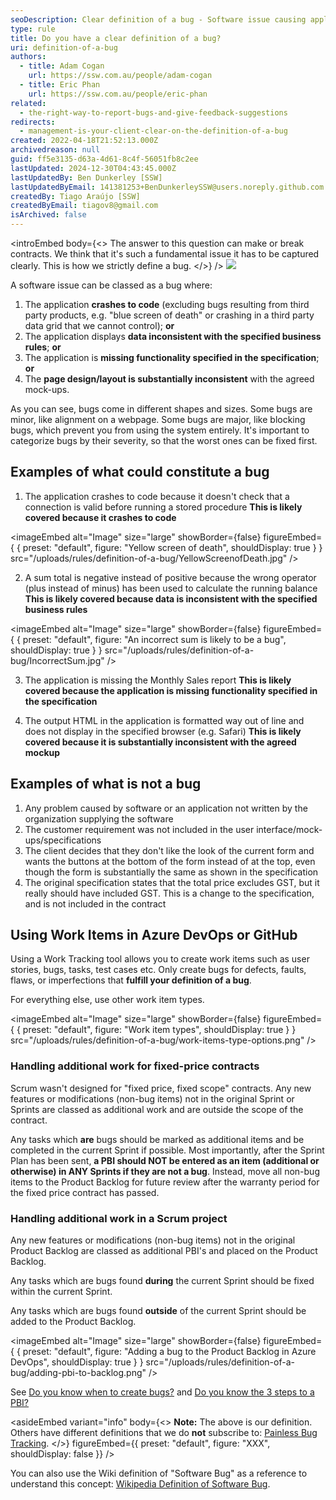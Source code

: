 ```yaml
---
seoDescription: Clear definition of a bug - Software issue causing application crashes, data inconsistencies, missing functionality, or page design/ layout issues that can be reproduced and reported within a specified timeframe.
type: rule
title: Do you have a clear definition of a bug?
uri: definition-of-a-bug
authors:
  - title: Adam Cogan
    url: https://ssw.com.au/people/adam-cogan
  - title: Eric Phan
    url: https://ssw.com.au/people/eric-phan
related:
  - the-right-way-to-report-bugs-and-give-feedback-suggestions
redirects:
  - management-is-your-client-clear-on-the-definition-of-a-bug
created: 2022-04-18T21:52:13.000Z
archivedreason: null
guid: ff5e3135-d63a-4d61-8c4f-56051fb8c2ee
lastUpdated: 2024-12-30T04:43:45.000Z
lastUpdatedBy: Ben Dunkerley [SSW]
lastUpdatedByEmail: 141381253+BenDunkerleySSW@users.noreply.github.com
createdBy: Tiago Araújo [SSW]
createdByEmail: tiagov8@gmail.com
isArchived: false
---
```


<introEmbed
  body={<>
The answer to this question can make or break contracts. We think that it's such a fundamental issue it has to be captured clearly. This is how we strictly define a bug.
  </>}
/>
![](/uploads/rules/definition-of-a-bug/bug-feature.png)

A software issue can be classed as a bug where:

1. The application **crashes to code** (excluding bugs resulting from third party products, e.g. "blue screen of death" or crashing in a third party data grid that we cannot control); **or**
2. The application displays **data inconsistent with the specified business rules**; **or**
3. The application is **missing functionality specified in the specification**; **or**
4. The **page design/layout is substantially inconsistent** with the agreed mock-ups.

As you can see, bugs come in different shapes and sizes. Some bugs are minor, like alignment on a webpage. Some bugs are major, like blocking bugs, which prevent you from using the system entirely. It's important to categorize bugs by their severity, so that the worst ones can be fixed first.

## Examples of what **could** constitute a bug

1. The application crashes to code because it doesn't check that a connection is valid before running a stored procedure
   **This is likely covered because it crashes to code**

   
<imageEmbed
  alt="Image"
  size="large"
  showBorder={false}
  figureEmbed={ {
    preset: "default",
    figure: "Yellow screen of death",
    shouldDisplay: true
  } }
  src="/uploads/rules/definition-of-a-bug/YellowScreenofDeath.jpg"
/>


2. A sum total is negative instead of positive because the wrong operator (plus instead of minus) has been used to calculate the running balance
   **This is likely covered because data is inconsistent with the specified business rules**
   
<imageEmbed
  alt="Image"
  size="large"
  showBorder={false}
  figureEmbed={ {
    preset: "default",
    figure: "An incorrect sum is likely to be a bug",
    shouldDisplay: true
  } }
  src="/uploads/rules/definition-of-a-bug/IncorrectSum.jpg"
/>


3. The application is missing the Monthly Sales report
   **This is likely covered because the application is missing functionality specified in the specification**

4. The output HTML in the application is formatted way out of line and does not display in the specified browser (e.g. Safari)
   **This is likely covered because it is substantially inconsistent with the agreed mockup**

## Examples of what is **not** a bug

1. Any problem caused by software or an application not written by the organization supplying the software
2. The customer requirement was not included in the user interface/mock-ups/specifications
3. The client decides that they don't like the look of the current form and wants the buttons at the bottom of the form instead of at the top, even though the form is substantially the same as shown in the specification
4. The original specification states that the total price excludes GST, but it really should have included GST. This is a change to the specification, and is not included in the contract

## Using Work Items in Azure DevOps or GitHub

Using a Work Tracking tool allows you to create work items such as user stories, bugs, tasks, test cases etc. Only create bugs for defects, faults, flaws, or imperfections that **fulfill your definition of a bug**.

For everything else, use other work item types.


<imageEmbed
  alt="Image"
  size="large"
  showBorder={false}
  figureEmbed={ {
    preset: "default",
    figure: "Work item types",
    shouldDisplay: true
  } }
  src="/uploads/rules/definition-of-a-bug/work-items-type-options.png"
/>


### Handling additional work for fixed-price contracts

Scrum wasn't designed for "fixed price, fixed scope" contracts. Any new features or modifications (non-bug items) not in the original Sprint or Sprints are classed as additional work and are outside the scope of the contract.

Any tasks which **are** bugs should be marked as additional items and be completed in the current Sprint if possible. Most importantly, after the Sprint Plan has been sent, **a PBI should NOT be entered as an item (additional or otherwise) in ANY Sprints if they are not a bug**. Instead, move all non-bug items to the Product Backlog for future review after the warranty period for the fixed price contract has passed.

### Handling additional work in a Scrum project

Any new features or modifications (non-bug items) not in the original Product Backlog are classed as additional PBI's and placed on the Product Backlog.

Any tasks which are bugs found **during** the current Sprint should be fixed within the current Sprint.

Any tasks which are bugs found **outside** of the current Sprint should be added to the Product Backlog.


<imageEmbed
  alt="Image"
  size="large"
  showBorder={false}
  figureEmbed={ {
    preset: "default",
    figure: "Adding a bug to the Product Backlog in Azure DevOps",
    shouldDisplay: true
  } }
  src="/uploads/rules/definition-of-a-bug/adding-pbi-to-backlog.png"
/>


See [Do you know when to create bugs?](/during-a-sprint-do-you-know-when-to-create-bugs "Do you know when to create bugs?") and [Do you know the 3 steps to a PBI?](/do-you-know-the-3-steps-to-a-pbi)


<asideEmbed
  variant="info"
  body={<>
    **Note:** The above is our definition. Others have different definitions that we do **not** subscribe to: [Painless Bug Tracking](https://www.joelonsoftware.com/2000/11/08/painless-bug-tracking/).
  </>}
  figureEmbed={{
    preset: "default",
    figure: "XXX",
    shouldDisplay: false
  }}
/>


You can also use the Wiki definition of "Software Bug" as a reference to understand this concept: [Wikipedia Definition of Software Bug](https://en.wikipedia.org/wiki/Software_bug).
